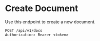 # Create Document

Use this endpoint to create a new document.

```http
POST /api/v1/docs
Authorization: Bearer <token>
```
